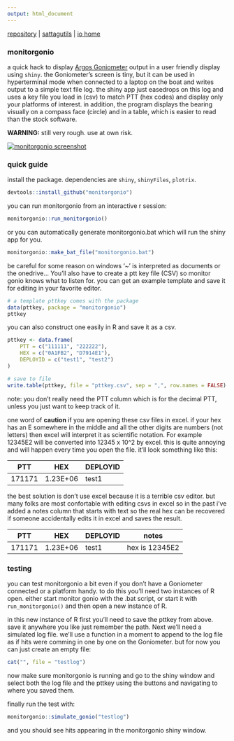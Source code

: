 ```yaml
---
output: html_document
---
```


[repository](https://github.com/williamcioffi/monitorgonio) | [sattagutils](https://williamcioffi.github.io/sattagutils) | [io home](https://williamcioffi.github.io)

### monitorgonio
a quick hack to display [Argos Goniometer](https://www.clsamerica.com/argos-goniometer) output in a user friendly display using `shiny`. the Goniometer's screen is tiny, but it can be used in hyperterminal mode when connected to a laptop on the boat and writes output to a simple text file log. the shiny app just easedrops on this log and uses a key file you load in (csv) to match PTT (hex codes) and display only your platforms of interest. in addition, the program displays the bearing visually on a compass face (circle) and in a table, which is easier to read than the stock software.

**WARNING:** still very rough. use at own risk.

[![monitorgonio screenshot](images/inaction.gif)](ss.html)

### quick guide
install the package. dependencies are `shiny`, `shinyFiles`, `plotrix`.

```r
devtools::install_github("monitorgonio")
```

you can run monitorgonio from an interactive r session:

```r
monitorgonio::run_monitorgonio()
```

or you can automatically generate monitorgonio.bat which will run the shiny app for you.

```r
monitorgonio::make_bat_file("monitorgonio.bat")
```

be careful for some reason on windows '~' is interpreted as documents or the onedrive... You'll also have to create a ptt key file (CSV) so monitor gonio knows what to listen for. you can get an example template and save it for editing in your favorite editor.

```r
# a template pttkey comes with the package
data(pttkey, package = "monitorgonio")
pttkey
```
you can also construct one easily in R and save it as a csv.

```r
pttkey <- data.frame(
	PTT = c("111111", "222222"),
 	HEX = c("0A1FB2", "D7914E1"), 
	DEPLOYID = c("test1", "test2")
)

# save to file
write.table(pttkey, file = "pttkey.csv", sep = ",", row.names = FALSE)
```

note: you don't really need the PTT column which is for the decimal PTT, unless you just want to keep track of it.

one word of **caution** if you are opening these csv files in excel. if your hex has an E somewhere in the middle and all the other digits are numbers (not letters) then excel will interpret it as scientific notation. For example 12345E2 will be converted into 12345  x 10^2 by excel. this is quite annoying and will happen every time you open the file. it'll look something like this:

|PTT|HEX|DEPLOYID|
|----|----|----|
|171171|1.23E+06|test1|

the best solution is don't use excel because it is a terrible csv editor. but many folks are most confortable with editing csvs in excel so in the past i've added a notes column that starts with text so the real hex can be recovered if someone accidentally edits it in excel and saves the result.

|PTT|HEX|DEPLOYID|notes|
|----|----|----|----|
171171|1.23E+06|test1|hex is 12345E2|

### testing 
you can test monitorgonio a bit even if you don't have a Goniometer connected or a platform handy. to do this you'll need two instances of R open. either start monitor gonio with the .bat script, or start it with ```run_monitorgonio()``` and then open a new instance of R.

in this new instance of R first you'll need to save the pttkey from above. save it anywhere you like just remember the path. Next we'll need a simulated log file. we'll use a function in a moment to append to the log file as if hits were comming in one by one on the Goniometer. but for now you can just create an empty file:

```r
cat("", file = "testlog")
```

now make sure monitorgonio is running and go to the shiny window and select both the log file and the pttkey using the buttons and navigating to where you saved them.

finally run the test with: 

```r
monitorgonio::simulate_gonio("testlog")
```

and you should see hits appearing in the monitorgonio shiny window.

